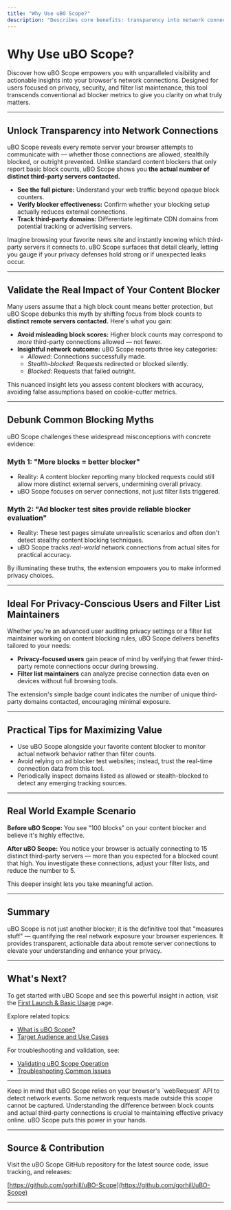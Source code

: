 ```yaml
---
title: "Why Use uBO Scope?"
description: "Describes core benefits: transparency into network connections, validation of blocker effectiveness, and debunking common myths about blocking counts and 'ad blocker testing' sites. Emphasizes actionable insight for privacy-conscious users."
---
```


# Why Use uBO Scope?

Discover how uBO Scope empowers you with unparalleled visibility and actionable insights into your browser's network connections. Designed for users focused on privacy, security, and filter list maintenance, this tool transcends conventional ad blocker metrics to give you clarity on what truly matters.

---

## Unlock Transparency into Network Connections

uBO Scope reveals every remote server your browser attempts to communicate with — whether those connections are allowed, stealthily blocked, or outright prevented. Unlike standard content blockers that only report basic block counts, uBO Scope shows you **the actual number of distinct third-party servers contacted.**

- **See the full picture:** Understand your web traffic beyond opaque block counters.
- **Verify blocker effectiveness:** Confirm whether your blocking setup actually reduces external connections.
- **Track third-party domains:** Differentiate legitimate CDN domains from potential tracking or advertising servers.

Imagine browsing your favorite news site and instantly knowing which third-party servers it connects to. uBO Scope surfaces that detail clearly, letting you gauge if your privacy defenses hold strong or if unexpected leaks occur.

---

## Validate the Real Impact of Your Content Blocker

Many users assume that a high block count means better protection, but uBO Scope debunks this myth by shifting focus from block counts to **distinct remote servers contacted.** Here's what you gain:

- **Avoid misleading block scores:** Higher block counts may correspond to *more* third-party connections allowed — not fewer.
- **Insightful network outcome:** uBO Scope reports three key categories:
  - *Allowed*: Connections successfully made.
  - *Stealth-blocked*: Requests redirected or blocked silently.
  - *Blocked*: Requests that failed outright.

This nuanced insight lets you assess content blockers with accuracy, avoiding false assumptions based on cookie-cutter metrics.

---

## Debunk Common Blocking Myths

uBO Scope challenges these widespread misconceptions with concrete evidence:

### Myth 1: "More blocks = better blocker"

- Reality: A content blocker reporting many blocked requests could still allow more distinct external servers, undermining overall privacy.
- uBO Scope focuses on server connections, not just filter lists triggered.

### Myth 2: "Ad blocker test sites provide reliable blocker evaluation"

- Reality: These test pages simulate unrealistic scenarios and often don't detect stealthy content blocking techniques.
- uBO Scope tracks *real-world* network connections from actual sites for practical accuracy.

By illuminating these truths, the extension empowers you to make informed privacy choices.

---

## Ideal For Privacy-Conscious Users and Filter List Maintainers

Whether you're an advanced user auditing privacy settings or a filter list maintainer working on content blocking rules, uBO Scope delivers benefits tailored to your needs:

- **Privacy-focused users** gain peace of mind by verifying that fewer third-party remote connections occur during browsing.
- **Filter list maintainers** can analyze precise connection data even on devices without full browsing tools.

The extension's simple badge count indicates the number of unique third-party domains contacted, encouraging minimal exposure.

---

## Practical Tips for Maximizing Value

- Use uBO Scope alongside your favorite content blocker to monitor actual network behavior rather than filter counts.
- Avoid relying on ad blocker test websites; instead, trust the real-time connection data from this tool.
- Periodically inspect domains listed as allowed or stealth-blocked to detect any emerging tracking sources.

---

## Real World Example Scenario

**Before uBO Scope:** You see "100 blocks" on your content blocker and believe it's highly effective.

**After uBO Scope:** You notice your browser is actually connecting to 15 distinct third-party servers — more than you expected for a blocked count that high. You investigate these connections, adjust your filter lists, and reduce the number to 5.

This deeper insight lets you take meaningful action.

---

## Summary

uBO Scope is not just another blocker; it is the definitive tool that "measures stuff" — quantifying the real network exposure your browser experiences. It provides transparent, actionable data about remote server connections to elevate your understanding and enhance your privacy.

---

## What's Next?

To get started with uBO Scope and see this powerful insight in action, visit the [First Launch & Basic Usage]( /getting-started/installation-quickstart/first-launch-and-popup-tour) page.

Explore related topics:

- [What is uBO Scope?]( /overview/introduction-and-value/what-is-ubo-scope)
- [Target Audience and Use Cases]( /overview/introduction-and-value/target-audience-and-use-cases)

For troubleshooting and validation, see:

- [Validating uBO Scope Operation]( /getting-started/setup-validation-and-troubleshooting/validating-ubo-scope-operation)
- [Troubleshooting Common Issues]( /getting-started/setup-validation-and-troubleshooting/troubleshooting-common-issues)


---

<Note>
Keep in mind that uBO Scope relies on your browser's `webRequest` API to detect network events. Some network requests made outside this scope cannot be captured.
</Note>

<Callout>
Understanding the difference between block counts and actual third-party connections is crucial to maintaining effective privacy online. uBO Scope puts this power in your hands.
</Callout>

---

## Source & Contribution

Visit the uBO Scope GitHub repository for the latest source code, issue tracking, and releases:

[https://github.com/gorhill/uBO-Scope](https://github.com/gorhill/uBO-Scope)


---